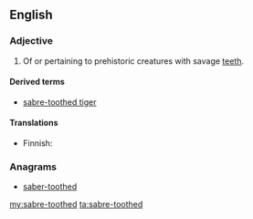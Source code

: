 ==English==

===Adjective===
{{en-adj|-}}

# Of or pertaining to prehistoric creatures with savage [[teeth]].

====Derived terms====
* [[sabre-toothed tiger]]

====Translations====
{{trans-top|having savage teeth}}
* Finnish: {{t-|fi|sapelihampainen}}
{{trans-mid}}
{{trans-bottom}}

===Anagrams===
* [[saber-toothed#English|saber-toothed]]

[[my:sabre-toothed]]
[[ta:sabre-toothed]]